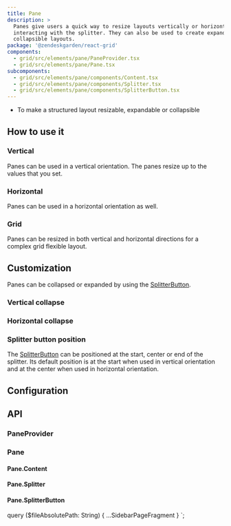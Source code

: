 ```yaml
---
title: Pane
description: >
  Panes give users a quick way to resize layouts vertically or horizontally by
  interacting with the splitter. They can also be used to create expandable or
  collapsible layouts.
package: '@zendeskgarden/react-grid'
components:
  - grid/src/elements/pane/PaneProvider.tsx
  - grid/src/elements/pane/Pane.tsx
subcomponents:
  - grid/src/elements/pane/components/Content.tsx
  - grid/src/elements/pane/components/Splitter.tsx
  - grid/src/elements/pane/components/SplitterButton.tsx
---
```


<Usage>
  <Use>
    <ul>
      <li>To make a structured layout resizable, expandable or collapsible</li>
    </ul>
  </Use>
</Usage>

## How to use it

### Vertical

Panes can be used in a vertical orientation. The panes resize up to the values
that you set.


<CodeExample code={PaneVerticalCode}>
  <PaneVertical />
</CodeExample>

### Horizontal

Panes can be used in a horizontal orientation as well.


<CodeExample code={PaneHorizontalCode}>
  <PaneHorizontal />
</CodeExample>

### Grid

Panes can be resized in both vertical and horizontal directions for a complex
grid flexible layout.


<CodeExample code={PaneGridCode}>
  <PaneGrid />
</CodeExample>

## Customization

Panes can be collapsed or expanded by using the [SplitterButton](#panesplitterbutton).

### Vertical collapse


<CodeExample code={PaneVerticalCollapseCode}>
  <PaneVerticalCollapse />
</CodeExample>

### Horizontal collapse


<CodeExample code={PaneHorizontalCollapseCode}>
  <PaneHorizontalCollapse />
</CodeExample>

### Splitter button position

The [SplitterButton](#panesplitterbutton) can be positioned at the start, center or end of the
splitter. Its default position is at the start when used in vertical orientation and at the
center when used in horizontal orientation.


<CodeExample code={IconButtonPositionCode}>
  <IconButtonPosition />
</CodeExample>

## Configuration

<Configuration reactPackage={props.data.mdx.package} components={props.data.mdx.components} />

## API

### PaneProvider

<Component components={props.data.mdx.components} componentName="paneProvider" />

<PropSheet components={props.data.mdx.components} componentName="paneProvider" />

### Pane

<Component components={props.data.mdx.components} componentName="pane" />

<PropSheet components={props.data.mdx.components} componentName="pane" />

#### Pane.Content

<Component components={props.data.mdx.subcomponents} componentName="pane.content" />

<PropSheet components={props.data.mdx.subcomponents} componentName="pane.content" />

#### Pane.Splitter

<Component components={props.data.mdx.subcomponents} componentName="pane.splitter" />

<PropSheet components={props.data.mdx.subcomponents} componentName="pane.splitter" />

#### Pane.SplitterButton

<Component components={props.data.mdx.subcomponents} componentName="pane.splitterButton" />

<PropSheet components={props.data.mdx.subcomponents} componentName="pane.splitterButton" />


  query ($fileAbsolutePath: String) {
    ...SidebarPageFragment
  }
`;
